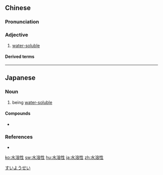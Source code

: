 ==Chinese==
{{zh-forms}}

===Pronunciation===
{{zh-pron
|m=shuǐróngxìng
|c=seoi2 jung4 sing3
|cat=a
}}

===Adjective===
{{zh-adj}}

# [[water-soluble]]

====Derived terms====
{{zh-der|水溶性維生素}}

----

==Japanese==
{{ja-kanjitab|すい|よう|せい|yomi=on}}

===Noun===
{{ja-noun|すいようせい|head=[[水溶]][[性]]}}

# being [[water-soluble]]

====Compounds====
* {{l|ja|水溶性物質}}

===References===
* {{R:Shogakukan}}

[[Category:ja:Sciences|すいようせい]]

[[ko:水溶性]]
[[sw:水溶性]]
[[hu:水溶性]]
[[ja:水溶性]]
[[zh:水溶性]]